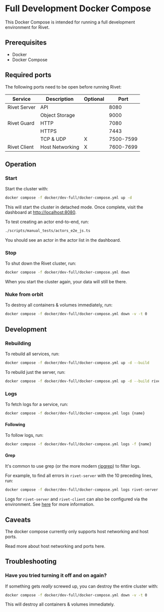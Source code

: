 
# Full Development Docker Compose

This Docker Compose is intended for running a full development environment for Rivet.

## Prerequisites

- Docker
- Docker Compose

## Required ports

The following ports need to be open before running Rivet:

| Service      | Description     | Optional | Port      |
| ------------ | --------------- | -------- | --------- |
| Rivet Server | API             |          | 8080      |
|              | Object Storage  |          | 9000      |
| Rivet Guard  | HTTP            |          | 7080      |
|              | HTTPS           |          | 7443      |
|              | TCP & UDP       | X        | 7500-7599 |
| Rivet Client | Host Networking | X        | 7600-7699 |

## Operation

### Start

Start the cluster with:

```bash
docker compose -f docker/dev-full/docker-compose.yml up -d
```

This will start the cluster in detached mode. Once complete, visit the dashboard at
[http://localhost:8080](http://localhost:8080).

To test creating an actor end-to-end, run:

```bash
./scripts/manual_tests/actors_e2e_js.ts
```

You should see an actor in the actor list in the dashboard.

### Stop

To shut down the Rivet cluster, run:

```bash
docker compose -f docker/dev-full/docker-compose.yml down
```

When you start the cluster again, your data will still be there.

### Nuke from orbit

To destroy all containers & volumes immediately, run:

```bash
docker compose -f docker/dev-full/docker-compose.yml down -v -t 0
```

## Development

### Rebuilding

To rebuild all services, run:

```bash
docker compose -f docker/dev-full/docker-compose.yml up -d --build
```

To rebuild just the server, run:

```bash
docker compose -f docker/dev-full/docker-compose.yml up -d --build rivet-server
```

### Logs

To fetch logs for a service, run:

```bash
docker compose -f docker/dev-full/docker-compose.yml logs {name}
```

#### Following

To follow logs, run:

```bash
docker compose -f docker/dev-full/docker-compose.yml logs -f {name}
```

#### Grep

It's common to use grep (or the more modern
[ripgrep](https://www.google.com/search?q=ripgrep&oq=ripgrep&sourceid=chrome&ie=UTF-8)) to filter logs.

For example, to find all errors in `rivet-server` with the 10 preceding lines, run:

```bash
docker compose -f docker/dev-full/docker-compose.yml logs rivet-server | grep -B 10 level=error
```

Logs for `rivet-server` and `rivet-client` can also be configured via the environment. See [here](/docs/self-hosting/client-config) for
more information.

## Caveats

The docker compose currently only supports host networking and host ports.

Read more about host networking and ports <Link href='/docs/networking'>here</Link>.

## Troubleshooting

### Have you tried turning it off and on again?

If something gets _really_ screwed up, you can destroy the entire cluster with:

```bash
docker compose -f docker/dev-full/docker-compose.yml down -v -t 0
```

This will destroy all containers & volumes immediately.
